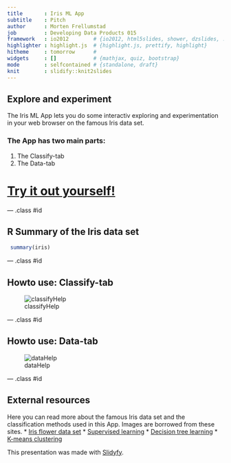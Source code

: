 ```yaml
---
title       : Iris ML App
subtitle    : Pitch
author      : Morten Frellumstad
job         : Developing Data Products 015
framework   : io2012        # {io2012, html5slides, shower, dzslides, ...}
highlighter : highlight.js  # {highlight.js, prettify, highlight}
hitheme     : tomorrow      # 
widgets     : []            # {mathjax, quiz, bootstrap}
mode        : selfcontained # {standalone, draft}
knit        : slidify::knit2slides
---
```

<style>
  .title-slide {
    background-image: url(assets/img/bkg.png);
    background-repeat: no-repeat;
    background-position: 70% 50%;
   }
</style>
<!---
https://github.com/ramnathv/slidify/issues/373
install_github('ramnathv/slidify', ref = github_pull(425))
-->

## Explore and experiment
The Iris ML App lets you do some interactiv exploring and experimentation in your web browser on
the famous Iris data set.

### The App has two main parts:
1. The Classify-tab
2. The Data-tab

# [Try it out yourself!](https://mfrellum.shinyapps.io/Irisclassify)

--- .class #id 

## R Summary of the Iris data set

```r
 summary(iris)
```

--- .class #id 

## Howto use: Classify-tab

![classifyHelp](assets/img/classifyHelp.png)

--- .class #id 

##  Howto use: Data-tab

![dataHelp](assets/img/exploreData.png)

--- .class #id 

## External resources
Here you can read more about the famous Iris data set and the classification methods
used in this App. Images are borrowed from these sites.
* [Iris flower data set](https://en.wikipedia.org/wiki/Iris_flower_data_set)
* [Supervised learning](http://sebastianraschka.com/Articles/2014_intro_supervised_learning.html)
* [Decision tree learning](https://en.wikipedia.org/wiki/Decision_tree_learning)
* [K-means clustering](https://en.wikipedia.org/wiki/K-means_clustering)

This presentation was made with [Slidyfy](slidify.org).